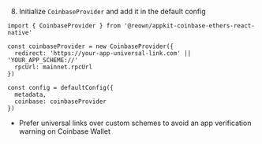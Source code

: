 8. Initialize `CoinbaseProvider` and add it in the default config

```tsx
import { CoinbaseProvider } from '@reown/appkit-coinbase-ethers-react-native'

const coinbaseProvider = new CoinbaseProvider({
  redirect: 'https://your-app-universal-link.com' || 'YOUR_APP_SCHEME://'
  rpcUrl: mainnet.rpcUrl
})

const config = defaultConfig({
  metadata,
  coinbase: coinbaseProvider
})
```

* Prefer universal links over custom schemes to avoid an app verification warning on Coinbase Wallet
